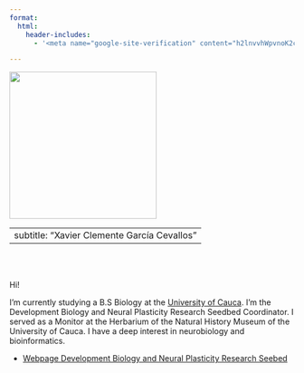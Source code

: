 ```yaml
---
format:
  html:
    header-includes:
      - '<meta name="google-site-verification" content="h2lnvvhWpvnoK2cNWm9_9bdMCOZDnfvi_dNeRIm9GGM" />'

---
```


::::: {layout-ncol="2"}
::: left
![](images/xavier.jpg){width="260"}
:::

::: right
---
subtitle: "Xavier Clemente García Cevallos"
---

<br> <br>

Hi!

I'm currently studying a B.S Biology at the [University of Cauca](https://www.unicauca.edu.co/). I'm the Development Biology and Neural Plasticity Research Seedbed Coordinator. I served as a Monitor at the Herbarium of the Natural History Museum of the University of Cauca. I have a deep interest in neurobiology and bioinformatics.

-   [Webpage Development Biology and Neural Plasticity Research Seebed](https://sites.google.com/unicauca.edu.co/bioden/inicio)
:::
:::::
